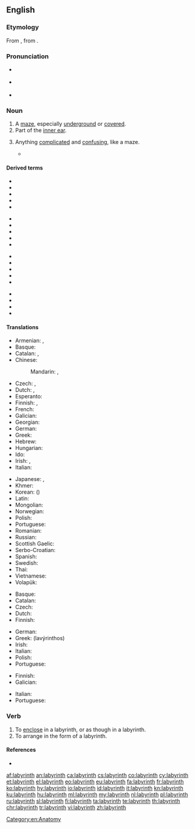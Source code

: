 {{also|Labyrinth}}
==English==
{{wikipedia}}

===Etymology===
From {{etyl|la|en}} {{m|la|labyrinthus}}, from {{etyl|grc|en}} {{m|grc|λαβύρινθος||maze}}.

===Pronunciation===
* {{a|UK}} {{IPA|/ˈlæb.(ə)ɹ.ɪnθ/|/ˈlæb.ɪ.ɹɪnθ/|lang=en}}
* {{a|US}} {{IPA|/ˈlæb.ɚ.ɪnθ/|/ˈlæb.ɹɪnθ/|lang=en}}
* {{audio|en-us-labyrinth.ogg|Audio (US)|lang=en}}

===Noun===
{{en-noun}}

# A [[maze]], especially [[underground]] or [[covered]].
# Part of the [[inner ear]].
# {{label|en|figuratively}} Anything [[complicated]] and [[confusing]], like a maze.
#* {{quote-journal|author=Neil Hegarty|title=Hidden City: Adventures and Explorations in Dublin by Karl Whitney, review: 'a necessary corrective' &#91;print version: Re-Joycing in Dublin, p.&nbsp;R25&#93;|url=http://www.telegraph.co.uk/culture/books/bookreviews/11047906/Hidden-City-Adventures-and-Explorations-in-Dublin-by-Karl-Whitney-review-a-necessary-corrective.html|work={{w|The Daily Telegraph}} (Review)|date=23 August 2014|passage=Whitney is absorbed especially by Dublin's unglamorous interstitial zones: the new housing estates and '''labyrinths''' of roads, watercourses and railways where the city peters into its commuter belt.}}

====Derived terms====
{{top4}}
* {{l|en|cochlear labyrinth}}
* {{l|en|cortical labyrinth}}
* {{l|en|ethmoidal labyrinth}}
* {{l|en|labyrinthal}}
* {{l|en|labyrinthed}}
{{mid4}}
* {{l|en|labyrinthial}}
* {{l|en|labyrinthian}}
* {{l|en|labyrinthic}}
* {{l|en|labyrinthical}}
* {{l|en|labyrinthically}}
{{mid4}}
* {{l|en|labyrinthiform}}
* {{l|en|labyrinthine}}
* {{l|en|labyrinth seal}}
* {{l|en|membranous labyrinth}}
* {{l|en|olfactory labyrinth}}
{{mid4}}
* {{l|en|osseous labyrinth}}
* {{l|en|prayer labyrinth}}
* {{l|en|unicursal labyrinth}}
* {{l|en|vestibular labyrinth}}
{{bottom}}

====Translations====
{{trans-top|maze}}
* Armenian: {{t+|hy|լաբիրինթոս}}, {{t+|hy|բավիղ}}
* Basque: {{t+|eu|labirinto}}
* Catalan: {{t+|ca|laberint|m}}, {{t+|ca|dèdal|m}}
* Chinese:
*: Mandarin: {{t+|cmn|迷宮|sc=Hani}}, {{t+|cmn|迷宫|tr=mígōng|sc=Hani}}
* Czech: {{t+|cs|labyrint|m}}, {{t|cs|bludiště|n}}
* Dutch: {{t+|nl|doolhof|m}}, {{t+|nl|labyrint|n}}
* Esperanto: {{t+|eo|labirinto}}
* Finnish: {{t+|fi|labyrintti}}, {{t+|fi|sokkelo}}
* French: {{t+|fr|labyrinthe|m}}
* Galician: {{t+|gl|labirinto|m}}
* Georgian: {{t-needed|ka}}
* German: {{t+|de|Labyrinth|n}}
* Greek: {{t+|el|λαβύρινθος|m}}
* Hebrew: {{t-needed|he}}
* Hungarian: {{t+|hu|labirintus}}
* Ido: {{t+|io|labirinto}}
* Irish: {{t+|ga|lúbra|m}}, {{t|ga|cathair ghríobháin|f}}
* Italian: {{t+|it|labirinto|m}}
{{trans-mid}}
* Japanese: {{t+|ja|迷路|tr=めいろ, meiro|sc=Jpan}}, {{t|ja|迷宮|tr=めいきゅう, meikyū|sc=Jpan}}
* Khmer: {{t+|km|របត់|tr=rɔbɑt|sc=Khmr}}
* Korean: {{t+|ko|미로|sc=Kore}} ({{t+|ko|迷路|sc=Kore}})
* Latin: {{t|la|labyrinthus}}
* Mongolian: {{t-needed|mn}}
* Norwegian: {{t+|no|labyrint|m}}
* Polish: {{t+|pl|labirynt|m}}
* Portuguese: {{t+|pt|labirinto|m}}
* Romanian: {{t+|ro|labirint}}
* Russian: {{t+|ru|лабири́нт|m}}
* Scottish Gaelic: {{t|gd|ioma-shlighe|f}}
* Serbo-Croatian: {{t|sh|labirint}}
* Spanish: {{t+|es|laberinto|m}}
* Swedish: {{t+|sv|labyrint|c}}
* Thai: {{t-needed|th}}
* Vietnamese: {{t-needed|vi}}
* Volapük: {{t|vo|labüren}}
{{trans-bottom}}

{{trans-top|part of inner ear}}
* Basque: {{t+|eu|labirinto}}
* Catalan: {{t+|ca|laberint|m}}
* Czech: {{t+|cs|labyrint|m}}
* Dutch: {{t+|nl|labyrint|n}}
* Finnish: {{t+|fi|labyrintti}}
{{trans-mid}}
* German: {{t+|de|Labyrinth|n}}
* Greek: {{t+|el|λαβύρινθος|m}} (lavýrinthos)
* Irish: {{t+|ga|lúbra|m}}
* Italian: {{t+|it|labirinto|m}}
* Polish: {{t|pl|błędnik|m}}
* Portuguese: {{t+|pt|labirinto|m}}
{{trans-bottom}}

{{trans-top|anything complicated or confusing}}
* Finnish: {{t+|fi|labyrintti}}
* Galician: {{t+|gl|labirinto|m}}
{{trans-mid}}
* Italian: {{t+|it|meandro|m}}
* Portuguese: {{t+|pt|labirinto|m}}
{{trans-bottom}}

===Verb===
{{en-verb}}

# To [[enclose]] in a labyrinth, or as though in a labyrinth.
# To arrange in the form of a labyrinth.

====References====
* {{R:OED2}}

[[Category:en:Anatomy]]

[[af:labyrinth]]
[[an:labyrinth]]
[[ca:labyrinth]]
[[cs:labyrinth]]
[[co:labyrinth]]
[[cy:labyrinth]]
[[et:labyrinth]]
[[el:labyrinth]]
[[eo:labyrinth]]
[[eu:labyrinth]]
[[fa:labyrinth]]
[[fr:labyrinth]]
[[ko:labyrinth]]
[[hy:labyrinth]]
[[io:labyrinth]]
[[id:labyrinth]]
[[it:labyrinth]]
[[kn:labyrinth]]
[[ku:labyrinth]]
[[hu:labyrinth]]
[[ml:labyrinth]]
[[my:labyrinth]]
[[nl:labyrinth]]
[[pl:labyrinth]]
[[ru:labyrinth]]
[[sl:labyrinth]]
[[fi:labyrinth]]
[[ta:labyrinth]]
[[te:labyrinth]]
[[th:labyrinth]]
[[chr:labyrinth]]
[[tr:labyrinth]]
[[vi:labyrinth]]
[[zh:labyrinth]]